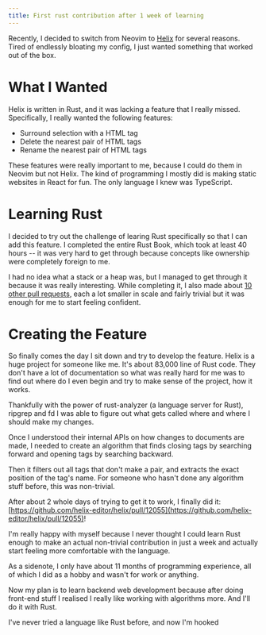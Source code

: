 ```yaml
---
title: First rust contribution after 1 week of learning
---
```


Recently, I decided to switch from Neovim to [Helix](https://helix-editor.vercel.app/) for several reasons. Tired of endlessly bloating my config, I just wanted something that worked out of the box.

# What I Wanted

Helix is written in Rust, and it was lacking a feature that I really missed. Specifically, I really wanted the following features:

- Surround selection with a HTML tag
- Delete the nearest pair of HTML tags
- Rename the nearest pair of HTML tags

These features were really important to me, because I could do them in Neovim but not Helix. The kind of programming I mostly did is making static websites in React for fun. The only language I knew was TypeScript.

# Learning Rust

I decided to try out the challenge of learing Rust specifically so that I can add this feature. I completed the entire Rust Book, which took at least 40 hours -- it was very hard to get through because concepts like ownership were completely foreign to me. 

I had no idea what a stack or a heap was, but I managed to get through it because it was really interesting. While completing it, I also made about [10 other pull requests](https://github.com/helix-editor/helix/pulls/NikitaRevenco), each a lot smaller in scale and fairly trivial but it was enough for me to start feeling confident.

# Creating the Feature

So finally comes the day I sit down and try to develop the feature. Helix is a huge project for someone like me. It's about 83,000 line of Rust code. They don't have a lot of documentation so what was really hard for me was to find out where do I even begin and try to make sense of the project, how it works.

Thankfully with the power of rust-analyzer (a language server for Rust), ripgrep and fd I was able to figure out what gets called where and where I should make my changes.

Once I understood their internal APIs on how changes to documents are made, I needed to create an algorithm that finds closing tags by searching forward and opening tags by searching backward. 

Then it filters out all tags that don't make a pair, and extracts the exact position of the tag's name. For someone who hasn't done any algorithm stuff before, this was non-trivial.

After about 2 whole days of trying to get it to work, I finally did it: [https://github.com/helix-editor/helix/pull/12055](https://github.com/helix-editor/helix/pull/12055)!

I'm really happy with myself because I never thought I could learn Rust enough to make an actual non-trivial contribution in just a week and actually start feeling more comfortable with the language. 

As a sidenote, I only have about 11 months of programming experience, all of which I did as a hobby and wasn't for work or anything. 

Now my plan is to learn backend web development because after doing front-end stuff I realised I really like working with algorithms more. And I'll do it with Rust.

 I've never tried a language like Rust before, and now I'm hooked
